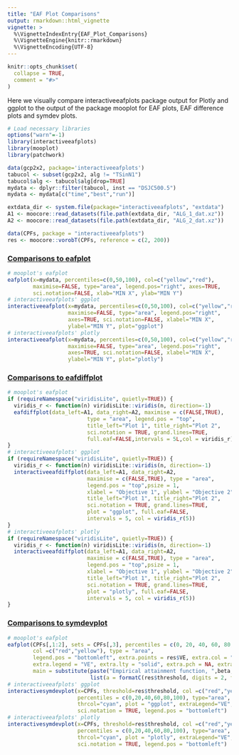 ```yaml
---
title: "EAF Plot Comparisons"
output: rmarkdown::html_vignette
vignette: >
  %\VignetteIndexEntry{EAF_Plot_Comparisons}
  %\VignetteEngine{knitr::rmarkdown}
  %\VignetteEncoding{UTF-8}
---
```


```r
knitr::opts_chunk$set(
  collapse = TRUE,
  comment = "#>"
)
```

Here we visually compare interactiveeafplots package output for Plotly and 
ggplot to the output of the package mooplot for EAF plots, EAF difference plots
and symdev plots.

```r
# Load necessary libraries
options("warn"=-1)
library(interactiveeafplots)
library(mooplot)
library(patchwork)

data(gcp2x2, package='interactiveeafplots')
tabucol <- subset(gcp2x2, alg != "TSinN1")
tabucol$alg <- tabucol$alg[drop=TRUE]
mydata <- dplyr::filter(tabucol, inst == "DSJC500.5")
mydata <- mydata[c("time","best","run")]

extdata_dir <- system.file(package="interactiveeafplots", "extdata")
A1 <- moocore::read_datasets(file.path(extdata_dir, "ALG_1_dat.xz"))
A2 <- moocore::read_datasets(file.path(extdata_dir, "ALG_2_dat.xz"))

data(CPFs, package = "interactiveeafplots")
res <- moocore::vorobT(CPFs, reference = c(2, 200))
```

### <u>Comparisons to eafplot</u>

```r
# mooplot's eafplot
eafplot(x=mydata, percentiles=c(0,50,100), col=c("yellow","red"),
        maximise=FALSE, type="area", legend.pos="right", axes=TRUE,
        sci.notation=FALSE, xlab="MIN X", ylab="MIN Y")
# interactiveeafplots' ggplot
interactiveeafplot(x=mydata, percentiles=c(0,50,100), col=c("yellow","red"),
                   maximise=FALSE, type="area", legend.pos="right", 
                   axes=TRUE, sci.notation=FALSE, xlabel="MIN X",
                   ylabel="MIN Y", plot="ggplot")
# interactiveeafplots' plotly
interactiveeafplot(x=mydata, percentiles=c(0,50,100), col=c("yellow","red"),
                   maximise=FALSE, type="area", legend.pos="right", 
                   axes=TRUE, sci.notation=FALSE, xlabel="MIN X",
                   ylabel="MIN Y", plot="plotly")
```

### <u>Comparisons to eafdiffplot</u>

```r
# mooplot's eafplot
if (requireNamespace("viridisLite", quietly=TRUE)) {
  viridis_r <- function(n) viridisLite::viridis(n, direction=-1)
  eafdiffplot(data_left=A1, data_right=A2, maximise = c(FALSE,TRUE),
                         type = "area", legend.pos = "top",
                         title_left="Plot 1", title_right="Plot 2",
                         sci.notation = TRUE, grand.lines=TRUE,
                         full.eaf=FALSE,intervals = 5L,col = viridis_r)
}
# interactiveeafplots' ggplot
if (requireNamespace("viridisLite", quietly=TRUE)) {
  viridis_r <- function(n) viridisLite::viridis(n, direction=-1)
  interactiveeafdiffplot(data_left=A1, data_right=A2,
                         maximise = c(FALSE,TRUE), type = "area",
                         legend.pos = "top",psize = 1, 
                         xlabel = "Objective 1", ylabel = "Objective 2",
                         title_left="Plot 1", title_right="Plot 2",
                         sci.notation = TRUE, grand.lines=TRUE, 
                         plot = "ggplot", full.eaf=FALSE, 
                         intervals = 5, col = viridis_r(5))
}
# interactiveeafplots' plotly
if (requireNamespace("viridisLite", quietly=TRUE)) {
  viridis_r <- function(n) viridisLite::viridis(n, direction=-1)
  interactiveeafdiffplot(data_left=A1, data_right=A2,
                         maximise = c(FALSE,TRUE), type = "area",
                         legend.pos = "top",psize = 1, 
                         xlabel = "Objective 1", ylabel = "Objective 2",
                         title_left="Plot 1", title_right="Plot 2",
                         sci.notation = TRUE, grand.lines=TRUE, 
                         plot = "plotly", full.eaf=FALSE, 
                         intervals = 5, col = viridis_r(5))
}
```

### <u>Comparisons to symdevplot</u>

```r
# mooplot's eafplot
eafplot(CPFs[,1:2], sets = CPFs[,3], percentiles = c(0, 20, 40, 60, 80, 100),
        col =c("red","yellow"), type = "area",
        legend.pos = "bottomleft", extra.points = res$VE, extra.col = "cyan",
        extra.legend = "VE", extra.lty = "solid", extra.pch = NA, extra.lwd = 2,
        main = substitute(paste("Empirical attainment function, ",beta,"* = ", a, "%"),
                          list(a = formatC(res$threshold, digits = 2, format = "f"))))
# interactiveeafplots' ggplot
interactivesymdevplot(x=CPFs, threshold=res$threshold, col =c("red","yellow"),
                      percentiles = c(0,20,40,60,80,100), type="area",
                      thrcol="cyan", plot = "ggplot", extraLegend="VE",
                      sci.notation = TRUE, legend.pos = "bottomleft")
# interactiveeafplots' plotly
interactivesymdevplot(x=CPFs, threshold=res$threshold, col =c("red","yellow"),
                      percentiles = c(0,20,40,60,80,100), type="area",
                      thrcol="cyan", plot = "plotly", extraLegend="VE",
                      sci.notation = TRUE, legend.pos = "bottomleft")

```
